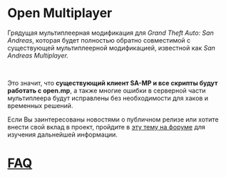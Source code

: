 # Open Multiplayer

Грядущая мультиплеерная модификация для _Grand Theft Auto: San Andreas_, которая будет полностью обратно совместимой с существующей мультиплеерной модификацией, известной как _San Andreas Multiplayer._

<br />

Это значит, что **существующий клиент SA-MP и все скрипты будут работать с open.mp**, а также многие ошибки в серверной части мультиплеера будут исправлены без необходимости для хаков и временных решений.

Если Вы заинтересованы новостями о публичном релизе или хотите внести свой вклад в проект, пройдите в <a href="https://www.burgershot.gg/showthread.php?tid=99">эту тему на форуме</a> для изучения дальнейшей информации.

# [FAQ](/faq?lang=ru)
